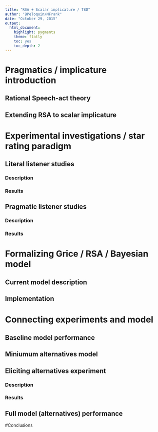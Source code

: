```yaml
---
title: "RSA + Scalar implicature / TBD"
author: "BPeloquin/MFrank"
date: "October 29, 2015"
output:
  html_document:
    highlight: pygments
    theme: flatly
    toc: yes
    toc_depth: 2
---
```


# Pragmatics / implicature introduction

## Rational Speech-act theory

## Extending RSA to scalar implicature

# Experimental investigations / star rating paradigm

## Literal listener studies

### Description

### Results

## Pragmatic listener studies

### Description

### Results

# Formalizing Grice / RSA / Bayesian model

## Current model description

## Implementation

# Connecting experiments and model

## Baseline model performance

## Miniumum alternatives model

## Eliciting alternatives experiment

### Description

### Results

## Full model (alternatives) performance

#Conclusions
